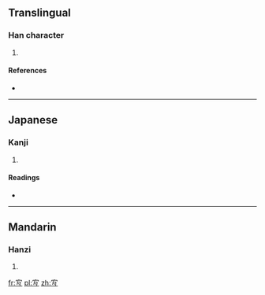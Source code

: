 ==Translingual==

===Han character===
{{Han char|rn=40|rad=宀|as=04|sn=7|four=|canj=十弓戈一 (JNIM)}}

# {{defn|Han|sort=宀04}}

====References====
* {{Han ref|kx=0283.020|dkj=07089|dj=0556.100|hdz=20917.040|uh=5B90|ud=23440}}

----

==Japanese==

===Kanji===
{{ja-kanji|grade=|rs=宀04}}

# {{defn|Japanese|sort=宀04}}

====Readings====
* {{ja-readings|on=[[ぎ]] (gi)|kun=[[みろしい]] (miroshii), [[むべ]] (mube)}}

----

==Mandarin==

===Hanzi===
{{cmn-hanzi|pin=[[yí]] ([[yi2]])|wg=i<sup>2</sup>}}

# {{defn|Mandarin|sort=宀04}}

[[fr:宐]]
[[pl:宐]]
[[zh:宐]]